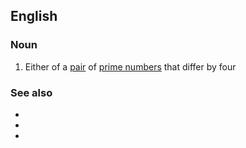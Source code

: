 ==English==

===Noun===
{{wikipedia}}
{{en-noun}}

# {{lb|en|mathematics}} Either of a [[pair]] of [[prime number]]s that differ by four

===See also===
* {{l|en|prime constellation}}
* {{l|en|sexy prime}}
* {{l|en|twin prime}}